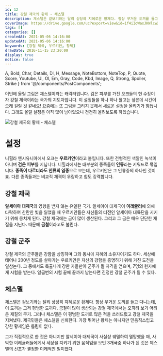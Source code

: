 ```yaml
---
id: 12
title: 강철 제국의 황제 - 체스델
description: 체스델은 겉보기와는 달리 상당히 지혜로운 황제다. 항상 무거운 도끼를 들고 다니는데, 이 도끼는 그저 평범한 도끼다. 금철이 많이 생산되는 강철 제국에서는 오히려 보기 어려운 재질의 무기. 그러나 체스델은 이 평범한 도끼로 많은 적을 쓰러뜨렸고 강철 제국을 지켜냈다. 제국민들은 체스델을 신뢰한다. 가장 뛰어난 황제는 아니지만 믿음직스럽고 강한 황제임은 틀림이 없다. 그가 직접적으로 한 것은 아니지만 알세이아 대제국이 사실상 궤멸하여 멸망했을 때, 사악한 이레귤러들에게서 세상을 지키기 위한 움직임을 보인 3개국중 하나가 된 것은 체스델의 선조가 결정한 이레적인 일이었다.
coverImage: https://drive.google.com/uc?export=view&id=1f4iIoWaxJKWlcwXPUwiWEbKynklzrw6E
tags: []
categories: []
createdAt: 2021-05-06 14:16:00
updatedAt: 2021-05-06 14:16:00
keywords: [강철 제국, 우르키안, 황제]
drawDate: 2016-11-15 23:20:00
display: true
notice: false
---
```


  A, Bold, Char, Details, Dl, H, Message, NoteBottom, NoteTop, P,
  Quote, Score, Youtube, Ul, Ol, Em, Gray, Code, Kbd, Image,
  Q, Strong, Spoiler, Strike
} from '@/components/PostComponents';

이번에 올릴 그림은 체스델이라는 캐릭터입니다. 검은 피부를 가진 오크들의 현 수장이자 강철 제국이라는 국가의 지도자입니다. 이 설정들을 하나 하나 풀고는 싶은데 시간이 오래 걸릴 것 같네요! 요즘에는 또 그림을 그리지 못해서 새로운 설정을 올리기가 힘듭니다. 그래도 올릴 설정은 아직 많이 남아있으니 천천히 올려보도록 하겠습니다.

![강철 제국의 황제 - 체스델](https://i.postimg.cc/gm2jHzzs/2016-11-15-23-20.png)

# 설정
니힐라 엔시유니아에서 오크는 **우르키안**이라고 불립니다. 또한 전형적인 색깔인 녹색이 아니며 **검은 피부**를 지닙니다. 니힐라에서는 대부분의 종족들이 **인류**라는 키워드로 묶입니다. **종족이 다르더라도 인류의 일종**으로 보는데, 우르키안은 그 인류중의 하나인 것이죠. 다른 종족들과는 비교적 체격이 우람하고 힘도 강력합니다.

## 강철 제국
**알세이아 대제국**의 영향을 받지 않는 유일한 국가. 알세이아 대제국이 **이레귤러**에 의해 타락하여 찬란한 빛을 잃었을 때 우르키안들은 자신들의 터전인 알세이아 대륙단을 지키기 위해 뭉치게 된다. 강철 제국에는 금이 많이 생산된다. 그리고 그 금은 매우 단단한 재질을 지닌다. 때문에 **금철**이라고도 불린다.

## 강철 군주
강철 제국의 군주들은 강함을 상징하며 그와 동시에 지혜의 소유자이기도 하다. 세상에 태어나 200년 정도를 살아가는 우르키안은 자신의 강함을 증명하기 위해 거친 도전을 일삼는다. 그 중에서도 특출나게 강한 자들만이 군주가 될 자격을 얻으며, 7명의 현자에게 시험을 받는다. 일곱번의 시험 끝에 끝까지 남는다면 진정한 강철 군주가 될 수 있다.

## 체스델
체스델은 겉보기와는 달리 상당히 지혜로운 황제다. 항상 무거운 도끼를 들고 다니는데, 이 도끼는 그저 평범한 도끼다. 금철이 많이 생산되는 강철 제국에서는 오히려 보기 어려운 재질의 무기. 그러나 체스델은 이 평범한 도끼로 많은 적을 쓰러뜨렸고 강철 제국을 지켜냈다. 제국민들은 체스델을 신뢰한다. 가장 뛰어난 황제는 아니지만 믿음직스럽고 강한 황제임은 틀림이 없다.

그가 직접적으로 한 것은 아니지만 알세이아 대제국이 사실상 궤멸하여 멸망했을 때, 사악한 이레귤러들에게서 세상을 지키기 위한 움직임을 보인 3개국중 하나가 된 것은 체스델의 선조가 결정한 이레적인 일이었다.

